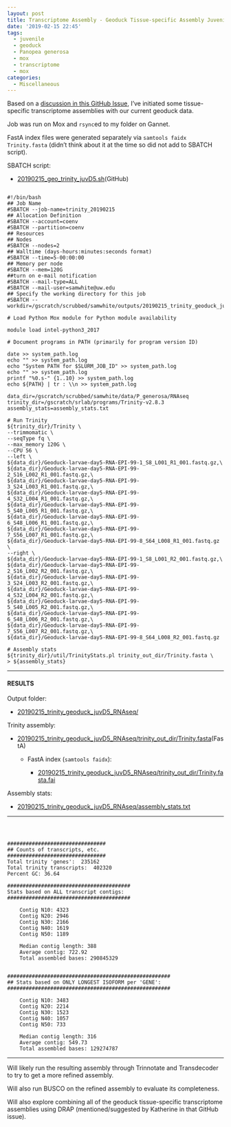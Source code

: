 ```yaml
---
layout: post
title: Transcriptome Assembly - Geoduck Tissue-specific Assembly Juvenile Day 5
date: '2019-02-15 22:45'
tags:
  - juvenile
  - geoduck
  - Panopea generosa
  - mox
  - transcriptome
  - mox
categories:
  - Miscellaneous
---
```

Based on a [discussion in this GitHub Issue](https://github.com/RobertsLab/resources/issues/576), I've initiated some tissue-specific transcriptome assemblies with our current geoduck data.

Job was run on Mox and ```rsync```ed to my folder on Gannet.

FastA index files were generated separately via ```samtools faidx Trinity.fasta``` (didn't think about it at the time so did not add to SBATCH script).


SBATCH script:

- [20190215_geo_trinity_juvD5.sh](https://raw.githubusercontent.com/RobertsLab/sams-notebook/master/sbatch_scripts/20190215_geo_trinity_juvD5.sh)(GitHub)

<pre><code>
#!/bin/bash
## Job Name
#SBATCH --job-name=trinity_20190215
## Allocation Definition
#SBATCH --account=coenv
#SBATCH --partition=coenv
## Resources
## Nodes
#SBATCH --nodes=2
## Walltime (days-hours:minutes:seconds format)
#SBATCH --time=5-00:00:00
## Memory per node
#SBATCH --mem=120G
##turn on e-mail notification
#SBATCH --mail-type=ALL
#SBATCH --mail-user=samwhite@uw.edu
## Specify the working directory for this job
#SBATCH --workdir=/gscratch/scrubbed/samwhite/outputs/20190215_trinity_geoduck_juvD5_RNAseq

# Load Python Mox module for Python module availability

module load intel-python3_2017

# Document programs in PATH (primarily for program version ID)

date >> system_path.log
echo "" >> system_path.log
echo "System PATH for $SLURM_JOB_ID" >> system_path.log
echo "" >> system_path.log
printf "%0.s-" {1..10} >> system_path.log
echo ${PATH} | tr : \\n >> system_path.log

data_dir=/gscratch/scrubbed/samwhite/data/P_generosa/RNAseq
trinity_dir=/gscratch/srlab/programs/Trinity-v2.8.3
assembly_stats=assembly_stats.txt

# Run Trinity
${trinity_dir}/Trinity \
--trimmomatic \
--seqType fq \
--max_memory 120G \
--CPU 56 \
--left \
${data_dir}/Geoduck-larvae-day5-RNA-EPI-99-1_S8_L001_R1_001.fastq.gz,\
${data_dir}/Geoduck-larvae-day5-RNA-EPI-99-2_S16_L002_R1_001.fastq.gz,\
${data_dir}/Geoduck-larvae-day5-RNA-EPI-99-3_S24_L003_R1_001.fastq.gz,\
${data_dir}/Geoduck-larvae-day5-RNA-EPI-99-4_S32_L004_R1_001.fastq.gz,\
${data_dir}/Geoduck-larvae-day5-RNA-EPI-99-5_S40_L005_R1_001.fastq.gz,\
${data_dir}/Geoduck-larvae-day5-RNA-EPI-99-6_S48_L006_R1_001.fastq.gz,\
${data_dir}/Geoduck-larvae-day5-RNA-EPI-99-7_S56_L007_R1_001.fastq.gz,\
${data_dir}/Geoduck-larvae-day5-RNA-EPI-99-8_S64_L008_R1_001.fastq.gz \
--right \
${data_dir}/Geoduck-larvae-day5-RNA-EPI-99-1_S8_L001_R2_001.fastq.gz,\
${data_dir}/Geoduck-larvae-day5-RNA-EPI-99-2_S16_L002_R2_001.fastq.gz,\
${data_dir}/Geoduck-larvae-day5-RNA-EPI-99-3_S24_L003_R2_001.fastq.gz,\
${data_dir}/Geoduck-larvae-day5-RNA-EPI-99-4_S32_L004_R2_001.fastq.gz,\
${data_dir}/Geoduck-larvae-day5-RNA-EPI-99-5_S40_L005_R2_001.fastq.gz,\
${data_dir}/Geoduck-larvae-day5-RNA-EPI-99-6_S48_L006_R2_001.fastq.gz,\
${data_dir}/Geoduck-larvae-day5-RNA-EPI-99-7_S56_L007_R2_001.fastq.gz,\
${data_dir}/Geoduck-larvae-day5-RNA-EPI-99-8_S64_L008_R2_001.fastq.gz

# Assembly stats
${trinity_dir}/util/TrinityStats.pl trinity_out_dir/Trinity.fasta \
> ${assembly_stats}
</code></pre>

---

#### RESULTS

Output folder:

- [20190215_trinity_geoduck_juvD5_RNAseq/](http://gannet.fish.washington.edu/Atumefaciens/20190215_trinity_geoduck_juvD5_RNAseq/)

Trinity assembly:

- [20190215_trinity_geoduck_juvD5_RNAseq/trinity_out_dir/Trinity.fasta](http://gannet.fish.washington.edu/Atumefaciens/20190215_trinity_geoduck_juvD5_RNAseq/trinity_out_dir/Trinity.fasta)(FastA)

  - FastA index (```samtools faidx```):

    - [20190215_trinity_geoduck_juvD5_RNAseq/trinity_out_dir/Trinity.fasta.fai](http://gannet.fish.washington.edu/Atumefaciens/20190215_trinity_geoduck_juvD5_RNAseq/trinity_out_dir/Trinity.fasta.fai)

Assembly stats:

- [20190215_trinity_geoduck_juvD5_RNAseq/assembly_stats.txt](http://gannet.fish.washington.edu/Atumefaciens/20190215_trinity_geoduck_juvD5_RNAseq/assembly_stats.txt)

---

<pre><code>


################################
## Counts of transcripts, etc.
################################
Total trinity 'genes':	235162
Total trinity transcripts:	402320
Percent GC: 36.64

########################################
Stats based on ALL transcript contigs:
########################################

	Contig N10: 4323
	Contig N20: 2946
	Contig N30: 2166
	Contig N40: 1619
	Contig N50: 1189

	Median contig length: 388
	Average contig: 722.92
	Total assembled bases: 290845329


#####################################################
## Stats based on ONLY LONGEST ISOFORM per 'GENE':
#####################################################

	Contig N10: 3483
	Contig N20: 2214
	Contig N30: 1523
	Contig N40: 1057
	Contig N50: 733

	Median contig length: 316
	Average contig: 549.73
	Total assembled bases: 129274787
</code></pre>

---

Will likely run the resulting assembly through Trinnotate and Transdecoder to try to get a more refined assembly.

Will also run BUSCO on the refined assembly to evaluate its completeness.

Will also explore combining all of the geoduck tissue-specific transcriptome assemblies using DRAP (mentioned/suggested by Katherine in that GitHub issue).
